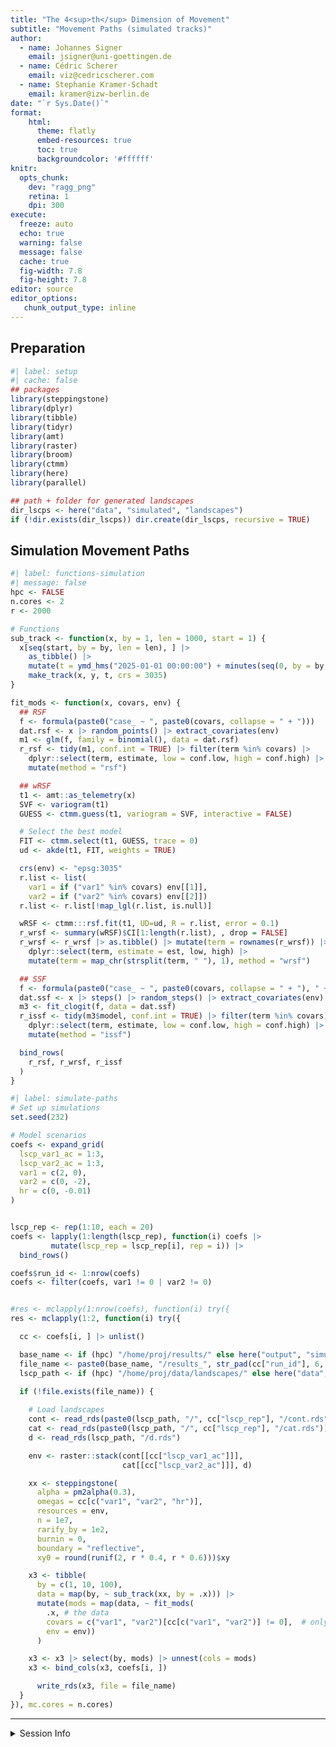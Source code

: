 ```yaml
---
title: "The 4<sup>th</sup> Dimension of Movement"
subtitle: "Movement Paths (simulated tracks)"
author:
  - name: Johannes Signer
    email: jsigner@uni-goettingen.de
  - name: Cédric Scherer
    email: viz@cedricscherer.com
  - name: Stephanie Kramer-Schadt
    email: kramer@izw-berlin.de
date: "`r Sys.Date()`"
format:
    html: 
      theme: flatly
      embed-resources: true
      toc: true
      backgroundcolor: '#ffffff'
knitr:
  opts_chunk:    
    dev: "ragg_png"
    retina: 1
    dpi: 300
execute:
  freeze: auto
  echo: true
  warning: false
  message: false
  cache: true
  fig-width: 7.8
  fig-height: 7.8
editor: source
editor_options:
   chunk_output_type: inline
---
```


## Preparation

```r
#| label: setup
#| cache: false
## packages
library(steppingstone)
library(dplyr)
library(tibble)
library(tidyr)
library(amt)
library(raster)
library(broom)
library(ctmm)
library(here)
library(parallel)

## path + folder for generated landscapes
dir_lscps <- here("data", "simulated", "landscapes")
if (!dir.exists(dir_lscps)) dir.create(dir_lscps, recursive = TRUE)
```


## Simulation Movement Paths

```r
#| label: functions-simulation
#| message: false
hpc <- FALSE
n.cores <- 2
r <- 2000

# Functions
sub_track <- function(x, by = 1, len = 1000, start = 1) {
  x[seq(start, by = by, len = len), ] |>
    as_tibble() |>
    mutate(t = ymd_hms("2025-01-01 00:00:00") + minutes(seq(0, by = by, len = len))) |>
    make_track(x, y, t, crs = 3035)
}

fit_mods <- function(x, covars, env) {
  ## RSF
  f <- formula(paste0("case_ ~ ", paste0(covars, collapse = " + ")))
  dat.rsf <- x |> random_points() |> extract_covariates(env)
  m1 <- glm(f, family = binomial(), data = dat.rsf)
  r_rsf <- tidy(m1, conf.int = TRUE) |> filter(term %in% covars) |>
    dplyr::select(term, estimate, low = conf.low, high = conf.high) |>
    mutate(method = "rsf")

  ## wRSF
  t1 <- amt::as_telemetry(x)
  SVF <- variogram(t1)
  GUESS <- ctmm.guess(t1, variogram = SVF, interactive = FALSE)

  # Select the best model
  FIT <- ctmm.select(t1, GUESS, trace = 0)
  ud <- akde(t1, FIT, weights = TRUE)

  crs(env) <- "epsg:3035"
  r.list <- list(
    var1 = if ("var1" %in% covars) env[[1]],
    var2 = if ("var2" %in% covars) env[[2]])
  r.list <- r.list[!map_lgl(r.list, is.null)]

  wRSF <- ctmm:::rsf.fit(t1, UD=ud, R = r.list, error = 0.1)
  r_wrsf <- summary(wRSF)$CI[1:length(r.list), , drop = FALSE]
  r_wrsf <- r_wrsf |> as.tibble() |> mutate(term = rownames(r_wrsf)) |>
    dplyr::select(term, estimate = est, low, high) |>
    mutate(term = map_chr(strsplit(term, " "), 1), method = "wrsf")

  ## SSF
  f <- formula(paste0("case_ ~ ", paste0(covars, collapse = " + "), " + strata(step_id_)"))
  dat.ssf <- x |> steps() |> random_steps() |> extract_covariates(env)
  m3 <- fit_clogit(f, data = dat.ssf)
  r_issf <- tidy(m3$model, conf.int = TRUE) |> filter(term %in% covars) |>
    dplyr::select(term, estimate, low = conf.low, high = conf.high) |>
    mutate(method = "issf")

  bind_rows(
    r_rsf, r_wrsf, r_issf
  )
}
```

```r
#| label: simulate-paths
# Set up simulations
set.seed(232)

# Model scenarios
coefs <- expand_grid(
  lscp_var1_ac = 1:3,
  lscp_var2_ac = 1:3,
  var1 = c(2, 0),
  var2 = c(0, -2),
  hr = c(0, -0.01)
)


lscp_rep <- rep(1:10, each = 20)
coefs <- lapply(1:length(lscp_rep), function(i) coefs |>
         mutate(lscp_rep = lscp_rep[i], rep = i)) |>
  bind_rows()

coefs$run_id <- 1:nrow(coefs)
coefs <- filter(coefs, var1 != 0 | var2 != 0)


#res <- mclapply(1:nrow(coefs), function(i) try({
res <- mclapply(1:2, function(i) try({

  cc <- coefs[i, ] |> unlist()

  base_name <- if (hpc) "/home/proj/results/" else here("output", "simulated")
  file_name <- paste0(base_name, "/results_", str_pad(cc["run_id"], 6, pad = "0"), ".rds")
  lscp_path <- if (hpc) "/home/proj/data/landscapes/" else here("data", "simulated", "lanfscapes")
  
  if (!file.exists(file_name)) {

    # Load landscapes
    cont <- read_rds(paste0(lscp_path, "/", cc["lscp_rep"], "/cont.rds"))
    cat <- read_rds(paste0(lscp_path, "/", cc["lscp_rep"], "/cat.rds"))
    d <- read_rds(lscp_path, "/d.rds")

    env <- raster::stack(cont[[cc["lscp_var1_ac"]]],
                         cat[[cc["lscp_var2_ac"]]], d)

    xx <- steppingstone(
      alpha = pm2alpha(0.3),
      omegas = cc[c("var1", "var2", "hr")],
      resources = env,
      n = 1e7,
      rarify_by = 1e2,
      burnin = 0,
      boundary = "reflective",
      xy0 = round(runif(2, r * 0.4, r * 0.6)))$xy

    x3 <- tibble(
      by = c(1, 10, 100),
      data = map(by, ~ sub_track(xx, by = .x))) |>
      mutate(mods = map(data, ~ fit_mods(
        .x, # the data
        covars = c("var1", "var2")[cc[c("var1", "var2")] != 0],  # only take covariates that are non-zero
        env = env))
      )

    x3 <- x3 |> select(by, mods) |> unnest(cols = mods)
    x3 <- bind_cols(x3, coefs[i, ])

      write_rds(x3, file = file_name)
  }
}), mc.cores = n.cores)
```

*** 
  
<details><summary>Session Info</summary>
  
```r
git2r::repository()
devtools::session_info()
```

</details>
